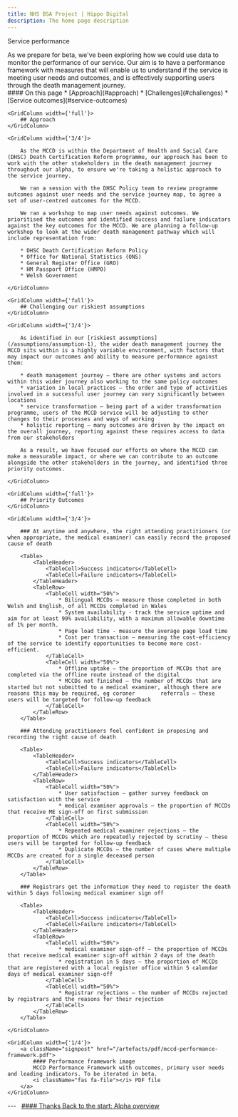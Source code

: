 ```yaml
---
title: NHS BSA Project | Hippo Digital
description: The home page description
---
```


<Heading caption='Looking ahead to beta' tag='h1'>Service performance</Heading>

<GridRow>
    <GridColumn width={'2/3'}>
        <LeadParagraph>
            As we prepare for beta, we've been exploring how we could use data to monitor the performance of our service. Our aim is to have a performance framework with measures that will enable us to understand if the service is meeting user needs and outcomes, and is effectively supporting users through the death management journey.
        </LeadParagraph>
    </GridColumn>
    <GridColumn width={'1/3'}>
        <nav className="in-page-nav">
            #### On this page
            * [Approach](#approach)
            * [Challenges](#challenges)
            * [Service outcomes](#service-outcomes)
        </nav>
    </GridColumn>
</GridRow>

<GridRow>

    <GridColumn width={'full'}>
        ## Approach
    </GridColumn>
    
    <GridColumn width={'3/4'}>

        As the MCCD is within the Department of Health and Social Care (DHSC) Death Certification Reform programme, our approach has been to work with the other stakeholders in the death management journey throughout our alpha, to ensure we're taking a holistic approach to the service journey.

        We ran a session with the DHSC Policy team to review programme outcomes against user needs and the service journey map, to agree a set of user-centred outcomes for the MCCD.

        We ran a workshop to map user needs against outcomes. We prioritised the outcomes and identified success and failure indicators against the key outcomes for the MCCD. We are planning a follow-up workshop to look at the wider death management pathway which will include representation from:

        * DHSC Death Certification Reform Policy
        * Office for National Statistics (ONS)
        * General Register Office (GRO)
        * HM Passport Office (HMPO)
        * Welsh Government
    
    </GridColumn>
</GridRow>
    
<GridRow>
    
    <GridColumn width={'full'}>
        ## Challenging our riskiest assumptions
    </GridColumn>
    
    <GridColumn width={'3/4'}>

        As identified in our [riskiest assumptions](/assumptions/assumption-1), the wider death management journey the MCCD sits within is a highly variable environment, with factors that may impact our outcomes and ability to measure performance against them:

        * death management journey – there are other systems and actors within this wider journey also working to the same policy outcomes
        * variation in local practices – the order and type of activities involved in a successful user journey can vary significantly between locations
        * service transformation – being part of a wider transformation programme, users of the MCCD service will be adjusting to other changes to their processes and ways of working
        * holistic reporting – many outcomes are driven by the impact on the overall journey, reporting against these requires access to data from our stakeholders

        As a result, we have focused our efforts on where the MCCD can make a measurable impact, or where we can contribute to an outcome alongside the other stakeholders in the journey, and identified three priority outcomes.

    </GridColumn>

</GridRow>
    
<GridRow>

    <GridColumn width={'full'}>
        ## Priority Outcomes
    </GridColumn>

    <GridColumn width={'3/4'}>

        ### At anytime and anywhere, the right attending practitioners (or when appropriate, the medical examiner) can easily record the proposed cause of death

        <Table>
            <TableHeader>
                <TableCell>Success indicators</TableCell>
                <TableCell>Failure indicators</TableCell>
            </TableHeader>
            <TableRow>
                <TableCell width="50%">
                    * Bilingual MCCDs – measure those completed in both Welsh and English, of all MCCDs completed in Wales
                    * System availability - track the service uptime and aim for at least 99% availability, with a maximum allowable downtime of 1% per month.
                    * Page load time - measure the average page load time
                    * Cost per transaction – measuring the cost-efficiency of the service to identify opportunities to become more cost-efficient.
                </TableCell>
                <TableCell width="50%">
                    * Offline uptake – the proportion of MCCDs that are completed via the offline route instead of the digital
                    * MCCDs not finished – the number of MCCDs that are started but not submitted to a medical examiner, although there are reasons this may be required, eg coroner        referrals – these users will be targeted for follow-up feedback
                </TableCell>
            </TableRow>
        </Table>

        ### Attending practitioners feel confident in proposing and recording the right cause of death

        <Table>
            <TableHeader>
                <TableCell>Success indicators</TableCell>
                <TableCell>Failure indicators</TableCell>
            </TableHeader>
            <TableRow>
                <TableCell width="50%">
                    * User satisfaction – gather survey feedback on satisfaction with the service
                    * medical examiner approvals – the proportion of MCCDs that receive ME sign-off on first submission
                </TableCell>
                <TableCell width="50%">
                    * Repeated medical examiner rejections – the proportion of MCCDs which are repeatedly rejected by scrutiny – these users will be targeted for follow-up feedback
                    * Duplicate MCCDs – the number of cases where multiple MCCDs are created for a single deceased person
                </TableCell>
            </TableRow>
        </Table>

        ### Registrars get the information they need to register the death within 5 days following medical examiner sign off

        <Table>
            <TableHeader>
                <TableCell>Success indicators</TableCell>
                <TableCell>Failure indicators</TableCell>
            </TableHeader>
            <TableRow>
                <TableCell width="50%">
                    * medical examiner sign-off – the proportion of MCCDs that receive medical examiner sign-off within 2 days of the death
                    * registration in 5 days – the proportion of MCCDs that are registered with a local register office within 5 calendar days of medical examiner sign-off
                </TableCell>
                <TableCell width="50%">
                    * Registrar rejections – the number of MCCDs rejected by registrars and the reasons for their rejection
                </TableCell>
            </TableRow>
        </Table>

    </GridColumn>

    <GridColumn width={'1/4'}>
        <a className="signpost" href="/artefacts/pdf/mccd-performance-framework.pdf">
            #### Performance framework image  
            MCCD Performance Framework with outcomes, primary user needs and leading indicators. To be iterated in beta.  
            <i className="fas fa-file"></i> PDF file
        </a>
    </GridColumn>

</GridRow>

<GridRow>
    <GridColumn width={'full'}>
        ---
    </GridColumn>
</GridRow>
<GridRow>
    <GridColumn width={'1/2'}>
        &nbsp;
    </GridColumn>
    <GridColumn width={'1/2'}>
        <a className="next-page" href="/">
            #### Thanks
            Back to the start: <span>Alpha overview</span>
        </a>
    </GridColumn>
</GridRow>